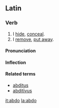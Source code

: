 ==Latin==

===Verb===
{{la-verb|abdo|abdō|abdere|abdere|abdidi|abdidī|abditum|abditum}}

# I [[hide]], [[conceal]].
# I [[remove]], [[put away]].

====Pronunciation====
{{IPA|/ˌabˈkoː/}}

====Inflection====
{{la-conj-3rd|abd|abdid|abdit|11=abd|22=abdid|33=abdit}}

====Related terms====
* [[abditus]]
* [[abditivus|abditīvus]]

[[it:abdo]]
[[la:abdo]]